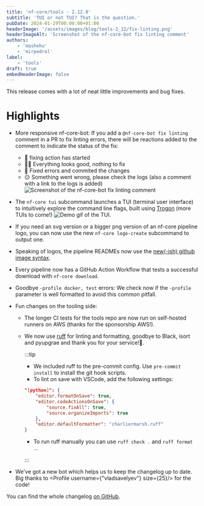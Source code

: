 ```yaml
---
title: 'nf-core/tools - 2.12.0'
subtitle: 'TUI or not TUI? That is the question.'
pubDate: 2024-01-29T00:00:00+01:00
headerImage: '/assets/images/blog/tools-2_12/fix-linting.png'
headerImageAlt: 'Screenshot of the nf-core-bot fix linting comment'
authors:
    - 'mashehu'
    - 'mirpedrol'
label:
    - 'tools'
draft: true
embedHeaderImage: false
---
```



This release comes with a lot of neat little improvements and bug fixes.

# Highlights

-   More responsive nf-core-bot: If you add a `@nf-core-bot fix linting`
    comment in a PR to fix linting errors, there will be reactions added
    to the comment to indicate the status of the fix:
    -   👀 fixing action has started
    -   👍🏻 Everything looks good, nothing to fix
    -   🎉 Fixed errors and commited the changes
    -   😕 Something went wrong, please check the logs (also a comment with a link
        to the logs is added)
        <Image src={fix_linting} alt="Screenshot of the nf-core-bot fix linting comment" />
-   The `nf-core tui` subcommand launches a TUI (terminal user interface) to
    intuitively explore the command line flags, built using
    [Trogon](https://github.com/Textualize/trogon) (more TUIs to come!)
    <img src={tui.src} alt="Demo gif of the TUI." class="img-fluid" />
-   If you need an svg version or a bigger png version of an nf-core pipeline logo,
    you can now use the new `nf-core logo-create` subcommand to output one.
-   Speaking of logos, the pipeline READMEs now use the [new(-ish) github image syntax](https://github.blog/changelog/2022-08-15-specify-theme-context-for-images-in-markdown-ga/).
-   Every pipeline now has a GitHub Action Workflow that tests a
    successful download with `nf-core download`.
-   Goodbye `-profile docker, test` errors: We check now if the `-profile` parameter is
    well formatted to avoid this common pitfall.
-   Fun changes on the tooling side:

    -   The longer CI tests for the tools repo are now run on self-hosted runners on
        AWS (thanks for the sponsorship AWS!).
    -   We now use [ruff](https://github.com/astral-sh/ruff) for linting and formatting, goodbye to Black, isort and pyupgrae
        and thank you for your service!🫡.

        :::tip

        -   We included ruff to the pre-commit config. Use `pre-commit install` to install the git hook scripts.
        -   To lint on save with VSCode, add the following settings:

        ```json title=".vscode/settings.json"
        "[python]": {
            "editor.formatOnSave": true,
            "editor.codeActionsOnSave": {
                "source.fixAll": true,
                "source.organizeImports": true
            },
            "editor.defaultFormatter": "charliermarsh.ruff"
        }
        ```

        -   To run ruff manually you can use `ruff check .` and `ruff format .`.

        :::

-   We've got a new bot which helps us to keep the changelog up to date.
    Big thanks to <Profile username={"vladsavelyev"} size={25}/> for the code!

You can find the whole changelog [on GitHub](https://github.com/nf-core/tools/releases/tag/2.12.0).
